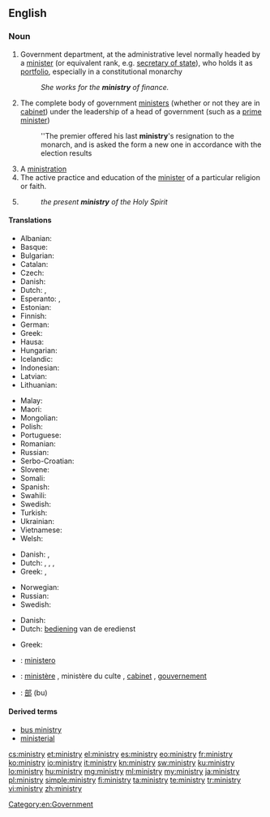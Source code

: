 ==English==

===Noun===
{{wikipedia}}
{{en-noun|ministr|ies}}

# Government department, at the administrative level normally headed by a [[minister]] (or equivalent rank, e.g. [[secretary of state]]), who holds it as [[portfolio]], especially in a constitutional monarchy
#: ''She works for the '''ministry''' of finance.''
# The complete body of government [[minister]]s (whether or not they are in [[cabinet]]) under the leadership of a head of government (such as a [[prime minister]])
#: ''The premier offered his last '''ministry''''s resignation to the monarch, and is asked the form a new one in accordance with the election results
# A [[ministration]]
# The active practice and education of the [[minister]] of a particular religion or faith.
# {{Christianity}} {{rfdef|lang=en|topic=Christianity}}
#: ''the present '''ministry''' of the Holy Spirit''

====Translations====
{{trans-top|government department}}
* Albanian: {{t-|sq|ministri|m|sc=Cyrl}}
* Basque: {{t-|eu|ministerioa}}
* Bulgarian: {{t-|bg|министерство|m|tr=ministerstvo|sc=Cyrl}}
* Catalan: {{t-|ca|ministeri|m}}
* Czech: {{t+|cs|ministerstvo|n}}
* Danish: {{t-|da|ministerium|n}}
* Dutch: {{t+|nl|ministerie|n}}, {{t+|nl|departement|n}}
* Esperanto: {{t-|eo|ministerio}}, {{t-|eo|ministrejo}}
* Estonian: {{t-|et|ministeerium}}
* Finnish: {{t+|fi|ministeriö}}
* German: {{t+|de|Ministerium|n}}
* Greek: {{t+|el|υπουργείο|n|tr=ypourgeío}}
* Hausa: {{t-|ha|ma'aikataa}}
* Hungarian: {{t+|hu|minisztérium}}
* Icelandic: {{t-|is|klerkdómur|n}}
* Indonesian: {{t+|id|kementerian}}
* Latvian: {{t-|lv|ministrija|f}}
* Lithuanian: {{t+|lt|ministras|m}}
{{trans-mid}}
* Malay: {{t-|ms|kementerian}}
* Maori: {{t-|mi|tari}}
* Mongolian: {{t-|mn|санваартан|tr=sanvaartan|sc=Cyrl}}
* Polish: {{t+|pl|ministerstwo|n}}
* Portuguese: {{t+|pt|ministério|m}}
* Romanian: {{t+|ro|minister|m}}
* Russian: {{t+|ru|министерство|n|tr=ministérstvo}}
* Serbo-Croatian: {{t|sh|ministarstvo|m}}
* Slovene: {{t-|sl|ministrstvo|n}}
* Somali: {{t-|so|wasaarad}}
* Spanish: {{t+|es|ministerio|m}}
* Swahili: {{t+|sw|wizara|xs=Swahili}}
* Swedish: {{t+|sv|ministär}}
* Turkish: {{t+|tr|vaizlik|sc=Cyrl}}
* Ukrainian: {{t-|uk|міністерство|m|tr=(mіnіsterstvo|sc=Cyrl}}
* Vietnamese: {{t-|vi|bộ y tế}}
* Welsh: {{t-|cy|gweinidogaeth|m}}
{{trans-bottom}}

{{trans-top|complete body of government ministers}}
* Danish: {{t-|da|regering|c}}, {{t-|da|kabinet|n}}
* Dutch: {{t+|nl|ministerie|n}}, {{t+|nl|kabinet|n}}, {{t+|nl|regering}}, {{t+|nl|gouvernement|n}}
* Greek: {{t+|el|υπουργικό συμβούλιο|n|tr=ypourgikó symvoúlio}},  {{t+|el|κυβέρνηση|f|tr=kyvérnisi}}
{{trans-mid}}
* Norwegian: {{t-|no|Kabinett}}
* Russian: {{t+|ru|министерство|n|tr=ministérstvo}}
* Swedish: {{t-|sv|Ministär}}
{{trans-bottom}}

{{trans-see|ministration}}
{{trans-top|practice and education of the minister of a particular religion}}
* Danish: {{t-|da|præsteembede|n}}
* Dutch: [[bediening]] van de eredienst
{{trans-mid}}
* Greek: {{t+|el|ιερατείο|n|tr=ierateío}}
{{trans-bottom}}

{{checktrans-top}}
* {{ttbc|it}}: [[ministero]] {{m}}
* {{ttbc|fr}}: [[ministère]] {{m}}, ministère du culte {{m}}, [[cabinet]] {{m}}, [[gouvernement]] {{m}}
* {{ttbc|ja}}: [[部]] (bu)
{{trans-bottom}}

====Derived terms====
* [[bus ministry]]
* [[ministerial]]

[[Category:en:Government]]

[[cs:ministry]]
[[et:ministry]]
[[el:ministry]]
[[es:ministry]]
[[eo:ministry]]
[[fr:ministry]]
[[ko:ministry]]
[[io:ministry]]
[[it:ministry]]
[[kn:ministry]]
[[sw:ministry]]
[[ku:ministry]]
[[lo:ministry]]
[[hu:ministry]]
[[mg:ministry]]
[[ml:ministry]]
[[my:ministry]]
[[ja:ministry]]
[[pl:ministry]]
[[simple:ministry]]
[[fi:ministry]]
[[ta:ministry]]
[[te:ministry]]
[[tr:ministry]]
[[vi:ministry]]
[[zh:ministry]]